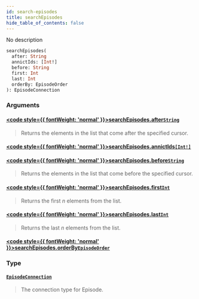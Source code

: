 ```yaml
---
id: search-episodes
title: searchEpisodes
hide_table_of_contents: false
---
```








No description

```graphql
searchEpisodes(
  after: String
  annictIds: [Int!]
  before: String
  first: Int
  last: Int
  orderBy: EpisodeOrder
): EpisodeConnection
```


### Arguments

#### [<code style={{ fontWeight: 'normal' }}>searchEpisodes.<b>after</b></code>](#)<Bullet />[`String`](/docs/graphql-api/beta/reference/scalars/string) <Badge class="secondary" text="scalar"/>
> Returns the elements in the list that come after the specified cursor.
> 

#### [<code style={{ fontWeight: 'normal' }}>searchEpisodes.<b>annictIds</b></code>](#)<Bullet />[`[Int!]`](/docs/graphql-api/beta/reference/scalars/int) <Badge class="secondary" text="list"/> <Badge class="secondary" text="scalar"/>
> 
> 

#### [<code style={{ fontWeight: 'normal' }}>searchEpisodes.<b>before</b></code>](#)<Bullet />[`String`](/docs/graphql-api/beta/reference/scalars/string) <Badge class="secondary" text="scalar"/>
> Returns the elements in the list that come before the specified cursor.
> 

#### [<code style={{ fontWeight: 'normal' }}>searchEpisodes.<b>first</b></code>](#)<Bullet />[`Int`](/docs/graphql-api/beta/reference/scalars/int) <Badge class="secondary" text="scalar"/>
> Returns the first _n_ elements from the list.
> 

#### [<code style={{ fontWeight: 'normal' }}>searchEpisodes.<b>last</b></code>](#)<Bullet />[`Int`](/docs/graphql-api/beta/reference/scalars/int) <Badge class="secondary" text="scalar"/>
> Returns the last _n_ elements from the list.
> 

#### [<code style={{ fontWeight: 'normal' }}>searchEpisodes.<b>orderBy</b></code>](#)<Bullet />[`EpisodeOrder`](/docs/graphql-api/beta/reference/inputs/episode-order) <Badge class="secondary" text="input"/>
> 
> 

### Type

#### [`EpisodeConnection`](/docs/graphql-api/beta/reference/objects/episode-connection) <Badge class="secondary" text="object"/>
> The connection type for Episode.
> 





